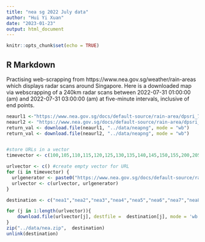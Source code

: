 ---
title: "nea sg 2022 July data"
author: "Hui Yi Xuan"
date: "2023-01-23"
output: html_document
---

```{r setup, include=FALSE}
knitr::opts_chunk$set(echo = TRUE)
```

## R Markdown
Practising web-scrapping from https://www.nea.gov.sg/weather/rain-areas which displays radar scans around Singapore. Here is a downloaded map via webscrapping of a  240km radar scans
between 2022-07-31 01:00:00 (am) and 2022-07-31 03:00:00 (am) at five-minute intervals, inclusive of end
points.



```{r }
neaurl1 <-"https://www.nea.gov.sg/docs/default-source/rain-area/dpsri_70km_2022073101000000dBR.dpsri.png"
neaurl2 <- "https://www.nea.gov.sg/docs/default-source/rain-area/dpsri_70km_2022073101050000dBR.dpsri.png"
return_val <- download.file(neaurl1, "../data/neapng", mode = "wb")
return_val <- download.file(neaurl2, "../data/neapng", mode = "wb")


#store URLs in a vector 
timevector <- c(100,105,110,115,120,125,130,135,140,145,150,155,200,205,210,215,220,225,230,235,240,245,250,255,300)

urlvector <- c() #create empty vector for URL 
for (i in timevector) {
  urlgenerator <- paste0("https://www.nea.gov.sg/docs/default-source/rain-area/dpsri_70km_202207310", i, "0000dBR.dpsri.png")
  urlvector <- c(urlvector, urlgenerator)
}

destination <- c("nea1","nea2","nea3","nea4","nea5","nea6","nea7","nea8","nea9","nea10","nea11","nea12","nea13","nea14","nea15","nea16","nea17","nea18","nea19","nea20","nea21","nea22","nea23","nea24","nea25")

for (j in 1:length(urlvector)){
    download.file(urlvector[j], destfile =  destination[j], mode = 'wb')
}
zip("../data/nea.zip",  destination)
unlink(destination)

```


